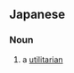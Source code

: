 ==Japanese==
{{ja-kanjitab|じつ|り|しゅ|ぎ|しゃ|yomi=on}}

===Noun===
{{ja-noun|じつりしゅぎしゃ}}
# a [[utilitarian]]